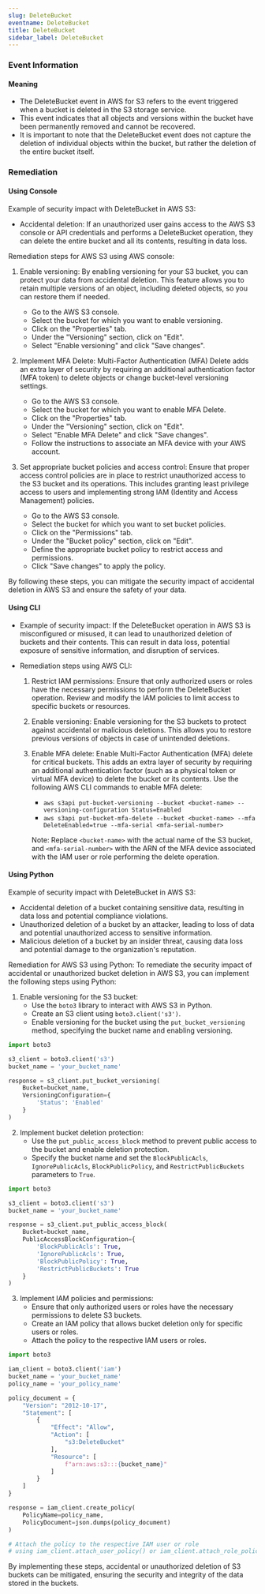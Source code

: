 ```yaml
--- 
slug: DeleteBucket
eventname: DeleteBucket
title: DeleteBucket
sidebar_label: DeleteBucket
---
```

                       
### Event Information

#### Meaning

- The DeleteBucket event in AWS for S3 refers to the event triggered when a bucket is deleted in the S3 storage service.
- This event indicates that all objects and versions within the bucket have been permanently removed and cannot be recovered.
- It is important to note that the DeleteBucket event does not capture the deletion of individual objects within the bucket, but rather the deletion of the entire bucket itself.

### Remediation

#### Using Console

Example of security impact with DeleteBucket in AWS S3:
- Accidental deletion: If an unauthorized user gains access to the AWS S3 console or API credentials and performs a DeleteBucket operation, they can delete the entire bucket and all its contents, resulting in data loss.

Remediation steps for AWS S3 using AWS console:
1. Enable versioning: By enabling versioning for your S3 bucket, you can protect your data from accidental deletion. This feature allows you to retain multiple versions of an object, including deleted objects, so you can restore them if needed.
   - Go to the AWS S3 console.
   - Select the bucket for which you want to enable versioning.
   - Click on the "Properties" tab.
   - Under the "Versioning" section, click on "Edit".
   - Select "Enable versioning" and click "Save changes".

2. Implement MFA Delete: Multi-Factor Authentication (MFA) Delete adds an extra layer of security by requiring an additional authentication factor (MFA token) to delete objects or change bucket-level versioning settings.
   - Go to the AWS S3 console.
   - Select the bucket for which you want to enable MFA Delete.
   - Click on the "Properties" tab.
   - Under the "Versioning" section, click on "Edit".
   - Select "Enable MFA Delete" and click "Save changes".
   - Follow the instructions to associate an MFA device with your AWS account.

3. Set appropriate bucket policies and access control: Ensure that proper access control policies are in place to restrict unauthorized access to the S3 bucket and its operations. This includes granting least privilege access to users and implementing strong IAM (Identity and Access Management) policies.
   - Go to the AWS S3 console.
   - Select the bucket for which you want to set bucket policies.
   - Click on the "Permissions" tab.
   - Under the "Bucket policy" section, click on "Edit".
   - Define the appropriate bucket policy to restrict access and permissions.
   - Click "Save changes" to apply the policy.

By following these steps, you can mitigate the security impact of accidental deletion in AWS S3 and ensure the safety of your data.

#### Using CLI

- Example of security impact: If the DeleteBucket operation in AWS S3 is misconfigured or misused, it can lead to unauthorized deletion of buckets and their contents. This can result in data loss, potential exposure of sensitive information, and disruption of services.

- Remediation steps using AWS CLI:
  1. Restrict IAM permissions: Ensure that only authorized users or roles have the necessary permissions to perform the DeleteBucket operation. Review and modify the IAM policies to limit access to specific buckets or resources.
  
  2. Enable versioning: Enable versioning for the S3 buckets to protect against accidental or malicious deletions. This allows you to restore previous versions of objects in case of unintended deletions.
  
  3. Enable MFA delete: Enable Multi-Factor Authentication (MFA) delete for critical buckets. This adds an extra layer of security by requiring an additional authentication factor (such as a physical token or virtual MFA device) to delete the bucket or its contents. Use the following AWS CLI commands to enable MFA delete:
  
     - `aws s3api put-bucket-versioning --bucket <bucket-name> --versioning-configuration Status=Enabled`
     - `aws s3api put-bucket-mfa-delete --bucket <bucket-name> --mfa DeleteEnabled=true --mfa-serial <mfa-serial-number>`
     
     Note: Replace `<bucket-name>` with the actual name of the S3 bucket, and `<mfa-serial-number>` with the ARN of the MFA device associated with the IAM user or role performing the delete operation.

#### Using Python

Example of security impact with DeleteBucket in AWS S3:
- Accidental deletion of a bucket containing sensitive data, resulting in data loss and potential compliance violations.
- Unauthorized deletion of a bucket by an attacker, leading to loss of data and potential unauthorized access to sensitive information.
- Malicious deletion of a bucket by an insider threat, causing data loss and potential damage to the organization's reputation.

Remediation for AWS S3 using Python:
To remediate the security impact of accidental or unauthorized bucket deletion in AWS S3, you can implement the following steps using Python:

1. Enable versioning for the S3 bucket:
   - Use the `boto3` library to interact with AWS S3 in Python.
   - Create an S3 client using `boto3.client('s3')`.
   - Enable versioning for the bucket using the `put_bucket_versioning` method, specifying the bucket name and enabling versioning.

```python
import boto3

s3_client = boto3.client('s3')
bucket_name = 'your_bucket_name'

response = s3_client.put_bucket_versioning(
    Bucket=bucket_name,
    VersioningConfiguration={
        'Status': 'Enabled'
    }
)
```

2. Implement bucket deletion protection:
   - Use the `put_public_access_block` method to prevent public access to the bucket and enable deletion protection.
   - Specify the bucket name and set the `BlockPublicAcls`, `IgnorePublicAcls`, `BlockPublicPolicy`, and `RestrictPublicBuckets` parameters to `True`.

```python
import boto3

s3_client = boto3.client('s3')
bucket_name = 'your_bucket_name'

response = s3_client.put_public_access_block(
    Bucket=bucket_name,
    PublicAccessBlockConfiguration={
        'BlockPublicAcls': True,
        'IgnorePublicAcls': True,
        'BlockPublicPolicy': True,
        'RestrictPublicBuckets': True
    }
)
```

3. Implement IAM policies and permissions:
   - Ensure that only authorized users or roles have the necessary permissions to delete S3 buckets.
   - Create an IAM policy that allows bucket deletion only for specific users or roles.
   - Attach the policy to the respective IAM users or roles.

```python
import boto3

iam_client = boto3.client('iam')
bucket_name = 'your_bucket_name'
policy_name = 'your_policy_name'

policy_document = {
    "Version": "2012-10-17",
    "Statement": [
        {
            "Effect": "Allow",
            "Action": [
                "s3:DeleteBucket"
            ],
            "Resource": [
                f"arn:aws:s3:::{bucket_name}"
            ]
        }
    ]
}

response = iam_client.create_policy(
    PolicyName=policy_name,
    PolicyDocument=json.dumps(policy_document)
)

# Attach the policy to the respective IAM user or role
# using iam_client.attach_user_policy() or iam_client.attach_role_policy()
```

By implementing these steps, accidental or unauthorized deletion of S3 buckets can be mitigated, ensuring the security and integrity of the data stored in the buckets.


 